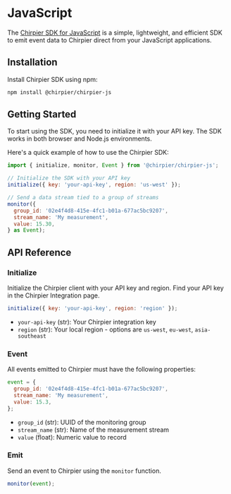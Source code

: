 # JavaScript

The [Chirpier SDK for JavaScript](https://github.com/chirpier/chirpier-js) is a simple, lightweight, and efficient SDK to emit event data to Chirpier direct from your JavaScript applications.

## Installation

Install Chirpier SDK using npm:

``` bash
npm install @chirpier/chirpier-js
```

## Getting Started

To start using the SDK, you need to initialize it with your API key. The SDK works in both browser and Node.js environments.

Here's a quick example of how to use the Chirpier SDK:

```js
import { initialize, monitor, Event } from '@chirpier/chirpier-js';

// Initialize the SDK with your API key
initialize({ key: 'your-api-key', region: 'us-west' });

// Send a data stream tied to a group of streams
monitor({
  group_id: '02e4f4d8-415e-4fc1-b01a-677ac5bc9207',
  stream_name: 'My measurement',
  value: 15.30,
} as Event);
```

## API Reference

### Initialize

Initialize the Chirpier client with your API key and region. Find your API key in the Chirpier Integration page.

```js
initialize({ key: 'your-api-key', region: 'region' });
```

- `your-api-key` (str): Your Chirpier integration key
- `region` (str): Your local region - options are `us-west`, `eu-west`, `asia-southeast`

### Event

All events emitted to Chirpier must have the following properties:

```js
event = {
  group_id: '02e4f4d8-415e-4fc1-b01a-677ac5bc9207',
  stream_name: 'My measurement',
  value: 15.3,
};
```

- `group_id` (str): UUID of the monitoring group
- `stream_name` (str): Name of the measurement stream
- `value` (float): Numeric value to record

### Emit

Send an event to Chirpier using the `monitor` function.

```js
monitor(event);
```
